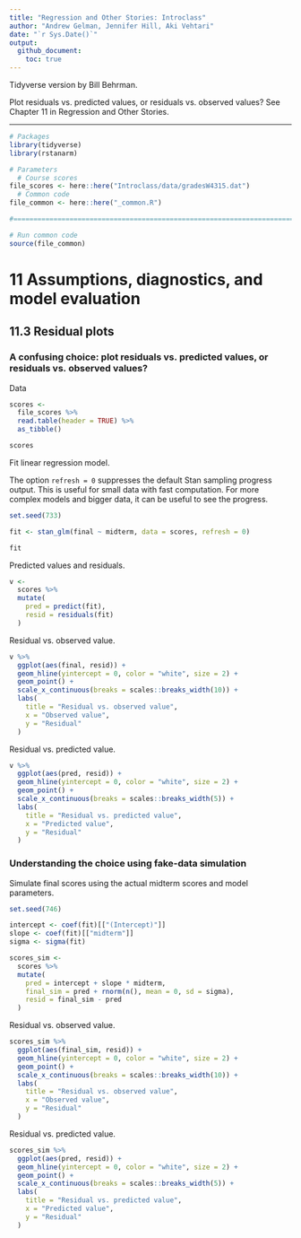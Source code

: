 ```yaml
---
title: "Regression and Other Stories: Introclass"
author: "Andrew Gelman, Jennifer Hill, Aki Vehtari"
date: "`r Sys.Date()`"
output:
  github_document:
    toc: true
---
```

Tidyverse version by Bill Behrman.

Plot residuals vs.\ predicted values, or residuals vs.\ observed
values? See Chapter 11 in Regression and Other Stories.

-------------

```r
# Packages
library(tidyverse)
library(rstanarm)

# Parameters
  # Course scores
file_scores <- here::here("Introclass/data/gradesW4315.dat")
  # Common code
file_common <- here::here("_common.R")

#===============================================================================

# Run common code
source(file_common)
```

# 11 Assumptions, diagnostics, and model evaluation

## 11.3 Residual plots

### A confusing choice: plot residuals vs. predicted values, or residuals vs. observed values?

Data

```r
scores <- 
  file_scores %>% 
  read.table(header = TRUE) %>% 
  as_tibble()

scores
```

Fit linear regression model.

The option `refresh = 0` suppresses the default Stan sampling progress output. This is useful for small data with fast computation. For more complex models and bigger data, it can be useful to see the progress.

```r
set.seed(733)

fit <- stan_glm(final ~ midterm, data = scores, refresh = 0)

fit
```

Predicted values and residuals.

```r
v <- 
  scores %>% 
  mutate(
    pred = predict(fit),
    resid = residuals(fit)
  )
```

Residual vs. observed value.

```r
v %>% 
  ggplot(aes(final, resid)) +
  geom_hline(yintercept = 0, color = "white", size = 2) +
  geom_point() +
  scale_x_continuous(breaks = scales::breaks_width(10)) +
  labs(
    title = "Residual vs. observed value",
    x = "Observed value",
    y = "Residual"
  )
```

Residual vs. predicted value.

```r
v %>% 
  ggplot(aes(pred, resid)) +
  geom_hline(yintercept = 0, color = "white", size = 2) +
  geom_point() +
  scale_x_continuous(breaks = scales::breaks_width(5)) +
  labs(
    title = "Residual vs. predicted value",
    x = "Predicted value",
    y = "Residual"
  )
```

### Understanding the choice using fake-data simulation

Simulate final scores using the actual midterm scores and model parameters.

```r
set.seed(746)

intercept <- coef(fit)[["(Intercept)"]]
slope <- coef(fit)[["midterm"]]
sigma <- sigma(fit)

scores_sim <- 
  scores %>% 
  mutate(
    pred = intercept + slope * midterm,
    final_sim = pred + rnorm(n(), mean = 0, sd = sigma),
    resid = final_sim - pred
  )
```

Residual vs. observed value.

```r
scores_sim %>% 
  ggplot(aes(final_sim, resid)) +
  geom_hline(yintercept = 0, color = "white", size = 2) +
  geom_point() +
  scale_x_continuous(breaks = scales::breaks_width(10)) +
  labs(
    title = "Residual vs. observed value",
    x = "Observed value",
    y = "Residual"
  )
```

Residual vs. predicted value.

```r
scores_sim %>% 
  ggplot(aes(pred, resid)) +
  geom_hline(yintercept = 0, color = "white", size = 2) +
  geom_point() +
  scale_x_continuous(breaks = scales::breaks_width(5)) +
  labs(
    title = "Residual vs. predicted value",
    x = "Predicted value",
    y = "Residual"
  )
```

